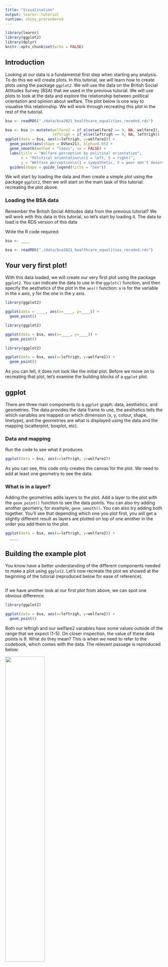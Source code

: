 ```yaml
---
title: "Visualisation"
output: learnr::tutorial
runtime: shiny_prerendered
---
```


```r
library(learnr)
library(ggplot2)
library(dplyr)
knitr::opts_chunk$set(echo = FALSE)
```


## Introduction

Looking at our data is a fundamental first step when starting any analysis. To do this we will create plots. In this tutorial, we will learn how to create plots using the package `ggplot2`.
We will use the data on the British Social Attitudes Survey (BSA) that we used in the previous tutorial.
We will use plots to look at the data and explore the relationship between political orientation and opinion about welfare. The plot below is one way to visualise this relationship. We will work through recreating this plot in the rest of the tutorial.

```r
bsa <- readRDS("./data/bsa2021_healthcare_equalities_recoded.rds")

bsa <- bsa |> mutate(welfare2 = if_else(welfare2 == 9, NA, welfare2),
                     leftrigh = if_else(leftrigh == 9, NA, leftrigh))
ggplot(data = bsa, aes(x=leftrigh, y=welfare2)) + 
  geom_point(aes(shape = DVSex21), alpha=0.05) +
  geom_smooth(method = "loess", se = FALSE) +
  labs(title = "Welfare perception by political orientation",
       x = "Political orientation\n(1 = left, 5 = right)",
       y = "Welfare perception\n(1 = sympathetic, 5 = poor don't deserve)") +
  guides(shape = guide_legend(title = "Sex"))
```

We will start by loading the data and then create a simple plot using the package `ggplot2`, then we will start on the main task of this tutorial: recreating the plot above.


### Loading the BSA data

Remember the British Social Attitudes data from the previous tutorial? We will work with this data in this tutorial, so let's start by loading it.
The data to load is the RDS version of this data

Write the R code required:

```r
bsa <- ____
```

```r
bsa <- readRDS("./data/bsa2021_healthcare_equalities_recoded.rds")
```

## Your very first plot!

With this data loaded, we will create our very first plot using the package `ggplot2`.
You can indicate the data to use in the `ggplot()` function, and then specify the aesthetics of the plot in the `aes()` function: x is for the variable in the x axis, y for the one in the y axis.

```r
library(ggplot2)

ggplot(data = ____, aes(x=____, y=____)) + 
  geom_point()


```

```r
library(ggplot2)

ggplot(data = bsa, aes(x=____, y=____)) + 
  geom_point()

```

```r
library(ggplot2)

ggplot(data = bsa, aes(x=leftrigh, y=welfare2)) + 
  geom_point()


```

As you can tell, it does not look like the initial plot. Before we move on to recreating that plot, let's examine the building blocks of a `ggplot` plot.


## ggplot

There are three main components to a `ggplot` graph: data, aesthetics, and geometries. The data provides the data frame to use, the aesthetics tells the which variables are mapped on which dimension (x, y, colour, shape, linetype), and the geometries are what is displayed using the data and the mapping (scatterplot, boxplot, etc).

### Data and mapping

Run the code to see what it produces.

```r

ggplot(data = bsa, aes(x=leftrigh, y=welfare2))


```

As you can see, this code only creates the canvas for the plot. We need to add at least one geometry to see the data.

### What is in a layer?

Adding the geometries adds layers to the plot. 
Add a layer to the plot with the `geom_point()` function to see the data points. You can also try adding another geometry, for example, `geom_smooth()`. You can also try adding both together. You'll see that depending which one you plot first, you will get a slightly different result as layers are plotted on top of one another in the order you add them to the plot.

```r

ggplot(data = bsa, aes(x=leftrigh, y=welfare2)) + 
  ____


```



## Building the example plot

You know have a better understanding of the different components needed to make a plot using `ggplot2`. Let's now recreate the plot we showed at the beginning of the tutorial (reproduced below for ease of reference).


```r

```

If we have another look at our first plot from above, we can spot one obvious difference.

```r
library(ggplot2)

ggplot(data = bsa, aes(x=leftrigh, y=welfare2)) + 
  geom_point()
```

Both our leftrigh and our welfare2 variables have some values outside of the range that we expect (1-5). On closer inspection, the value of these data points is 9. What do they mean? This is when we need to refer to the codebook, which comes with the data. The relevant passage is reproduced below:

![](www/img/welfare2_bsa_codebook.png){#id .class width=50% height=50%}

This tells us that missing values have been coded as 9. Coding missing values as 9, 99, or 999 when it is a value out of the range of the values of the variable was a common practice. In fact, a lot of national statistic still do this, and code all the answers to their surveys like it is 1985. The British Social Attitudes survey is no exception, and the only reason the data you have seen is in a human readable form, is because we recoded it before giving it to you to work with to make your life easier.

The first thing we need to do then, is to recode these values to make them into missing values that R recognises as such.

```r

```


